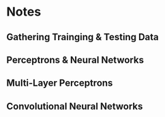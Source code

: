 # Notes

## Gathering Trainging & Testing Data

## Perceptrons & Neural Networks

## Multi-Layer Perceptrons

## Convolutional Neural Networks
